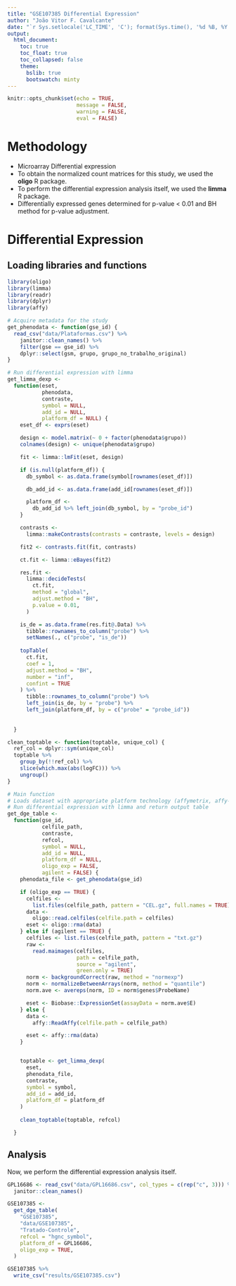 ```yaml
---
title: "GSE107385 Differential Expression"
author: "João Vitor F. Cavalcante"
date: "`r Sys.setlocale('LC_TIME', 'C'); format(Sys.time(), '%d %B, %Y')`"
output:
  html_document:
    toc: true
    toc_float: true
    toc_collapsed: false
    theme:
      bslib: true
      bootswatch: minty
---
```


```r
knitr::opts_chunk$set(echo = TRUE,
                      message = FALSE,
                      warning = FALSE,
                      eval = FALSE)
```


# Methodology

* Microarray Differential expression
 - To obtain the normalized count matrices for this study, we used the **oligo**
 R package.
 - To perform the differential expression analysis itself, we used the **limma** R package.
  - Differentially expressed genes determined for p-value < 0.01 and BH method for p-value adjustment.

# Differential Expression

## Loading libraries and functions

```r
library(oligo)
library(limma)
library(readr)
library(dplyr)
library(affy)
```

```r
# Acquire metadata for the study
get_phenodata <- function(gse_id) {
  read_csv("data/Plataformas.csv") %>%
    janitor::clean_names() %>%
    filter(gse == gse_id) %>%
    dplyr::select(gsm, grupo, grupo_no_trabalho_original)
}

# Run differential expression with limma
get_limma_dexp <-
  function(eset,
           phenodata,
           contraste,
           symbol = NULL,
           add_id = NULL,
           platform_df = NULL) {
    eset_df <- exprs(eset)

    design <- model.matrix(~ 0 + factor(phenodata$grupo))
    colnames(design) <- unique(phenodata$grupo)

    fit <- limma::lmFit(eset, design)

    if (is.null(platform_df)) {
      db_symbol <- as.data.frame(symbol[rownames(eset_df)])

      db_add_id <- as.data.frame(add_id[rownames(eset_df)])

      platform_df <-
        db_add_id %>% left_join(db_symbol, by = "probe_id")
    }

    contrasts <-
      limma::makeContrasts(contrasts = contraste, levels = design)

    fit2 <- contrasts.fit(fit, contrasts)

    ct.fit <- limma::eBayes(fit2)

    res.fit <-
      limma::decideTests(
        ct.fit,
        method = "global",
        adjust.method = "BH",
        p.value = 0.01,
      )

    is_de = as.data.frame(res.fit@.Data) %>%
      tibble::rownames_to_column("probe") %>%
      setNames(., c("probe", "is_de"))
    
    topTable(
      ct.fit,
      coef = 1,
      adjust.method = "BH",
      number = "inf",
      confint = TRUE
    ) %>%
      tibble::rownames_to_column("probe") %>%
      left_join(is_de, by = "probe") %>%
      left_join(platform_df, by = c("probe" = "probe_id"))
    
    
  }

clean_toptable <- function(toptable, unique_col) {
  ref_col = dplyr::sym(unique_col)
  toptable %>%
    group_by(!!ref_col) %>%
    slice(which.max(abs(logFC))) %>%
    ungroup()
}

# Main function
# Loads dataset with appropriate platform technology (affymetrix, affy-oligo or agilent)
# Run differential expression with limma and return output table
get_dge_table <-
  function(gse_id,
           celfile_path,
           contraste,
           refcol,
           symbol = NULL,
           add_id = NULL,
           platform_df = NULL,
           oligo_exp = FALSE,
           agilent = FALSE) {
    phenodata_file <- get_phenodata(gse_id)

    if (oligo_exp == TRUE) {
      celfiles <-
        list.files(celfile_path, pattern = "CEL.gz", full.names = TRUE)
      data <-
        oligo::read.celfiles(celfile.path = celfiles)
      eset <- oligo::rma(data)
    } else if (agilent == TRUE) {
      celfiles <- list.files(celfile_path, pattern = "txt.gz")
      raw <-
        read.maimages(celfiles,
                      path = celfile_path,
                      source = "agilent",
                      green.only = TRUE)
      norm <- backgroundCorrect(raw, method = "normexp")
      norm <- normalizeBetweenArrays(norm, method = "quantile")
      norm.ave <- avereps(norm, ID = norm$genes$ProbeName)

      eset <- Biobase::ExpressionSet(assayData = norm.ave$E)
    } else {
      data <-
        affy::ReadAffy(celfile.path = celfile_path)

      eset <- affy::rma(data)
    }


    toptable <- get_limma_dexp(
      eset,
      phenodata_file,
      contraste,
      symbol = symbol,
      add_id = add_id,
      platform_df = platform_df
    )
    
    clean_toptable(toptable, refcol)

  }
```

## Analysis

Now, we perform the differential expression analysis itself.

```r

GPL16686 <- read_csv("data/GPL16686.csv", col_types = c(rep("c", 3))) %>%
  janitor::clean_names()

GSE107385 <-
  get_dge_table(
    "GSE107385",
    "data/GSE107385",
    "Tratado-Controle",
    refcol = "hgnc_symbol",
    platform_df = GPL16686,
    oligo_exp = TRUE,
  )

GSE107385 %>% 
  write_csv("results/GSE107385.csv")

```


